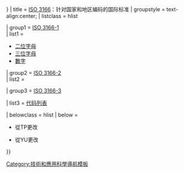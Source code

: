 {{Navbox
| name = ISO 3166
| state = {{{state|{{{1|expanded}}}}}}
| title = [[ISO 3166]]：针对国家和地区编码的国际标准</small>
| groupstyle = text-align:center;
| listclass = hlist

| group1 = [[ISO 3166-1]]<br/>{{nobold|标准国家代码}}
| list1 =
* [[ISO_3166-1二位字母代码|二位字母]]
* [[ISO_3166-1三位字母代码|三位字母]]
* [[ISO 3166-1数字代码|數字]]

| group2 = [[ISO 3166-2]]<br/>{{nobold|国家子行政区代码}}
| list2 =
 {{Navbox |child |groupstyle=font-weight:normal;
 | list1 =
* [[ISO 3166-2:AD|AD]]
* [[ISO 3166-2:AE|AE]]
* [[ISO 3166-2:AF|AF]]
* [[ISO 3166-2:AG|AG]]
* [[ISO 3166-2:AI|AI]]
* [[ISO 3166-2:AL|AL]]
* [[ISO 3166-2:AM|AM]]
* [[ISO 3166-2:AO|AO]]
* [[ISO 3166-2:AQ|AQ]]
* [[ISO 3166-2:AR|AR]]
* [[ISO 3166-2:AS|AS]]
* [[ISO 3166-2:AT|AT]]
* [[ISO 3166-2:AU|AU]]
* [[ISO 3166-2:AW|AW]]
* {{Le|ISO 3166-2:AX||AX}}
* [[ISO 3166-2:AZ|AZ]]
* {{Le|ISO 3166-2:BA||BA}}
* {{Le|ISO 3166-2:BB||BB}}
* [[ISO 3166-2:BD|BD]]
* {{Le|ISO 3166-2:BE||BE}}
* [[ISO 3166-2:BF|BF]]
* [[ISO 3166-2:BG|BG]]
* [[ISO 3166-2:BH|BH]]
* [[ISO 3166-2:BI|BI]]
* [[ISO 3166-2:BJ|BJ]]
* [[ISO 3166-2:BL|BL]]
* [[ISO 3166-2:BM|BM]]
* [[ISO 3166-2:BN|BN]]
* [[ISO 3166-2:BO|BO]]
* {{Le|ISO 3166-2:BQ||BQ}}
* [[ISO 3166-2:BR|BR]]
* [[ISO 3166-2:BS|BS]]
* [[ISO 3166-2:BT|BT]]
* [[ISO 3166-2:BV|BV]]
* [[ISO 3166-2:BW|BW]]
* [[ISO 3166-2:BY|BY]]
* [[ISO 3166-2:BZ|BZ]]
* [[ISO 3166-2:CA|CA]]
* [[ISO 3166-2:CC|CC]]
* [[ISO 3166-2:CD|CD]]
* [[ISO 3166-2:CF|CF]]
* [[ISO 3166-2:CG|CG]]
* [[ISO 3166-2:CH|CH]]
* [[ISO 3166-2:CI|CI]]
* [[ISO 3166-2:CK|CK]]
* [[ISO 3166-2:CL|CL]]
* [[ISO 3166-2:CM|CM]]
* [[ISO 3166-2:CN|CN]]
* [[ISO 3166-2:CO|CO]]
* [[ISO 3166-2:CR|CR]]
* [[ISO 3166-2:CU|CU]]
* [[ISO 3166-2:CV|CV]]
* [[ISO 3166-2:CW|CW]]
* [[ISO 3166-2:CX|CX]]
* [[ISO 3166-2:CY|CY]]
* [[ISO 3166-2:CZ|CZ]]
* [[ISO 3166-2:DE|DE]]
* [[ISO 3166-2:DJ|DJ]]
* [[ISO 3166-2:DK|DK]]
* [[ISO 3166-2:DM|DM]]
* [[ISO 3166-2:DO|DO]]
* [[ISO 3166-2:DZ|DZ]]
* [[ISO 3166-2:EC|EC]]
* [[ISO 3166-2:EE|EE]]
* [[ISO 3166-2:EG|EG]]
* [[ISO 3166-2:EH|EH]]
* [[ISO 3166-2:ER|ER]]
* [[ISO 3166-2:ES|ES]]
* [[ISO 3166-2:ET|ET]]
* [[ISO 3166-2:FI|FI]]
* [[ISO 3166-2:FJ|FJ]]
* [[ISO 3166-2:FK|FK]]
* [[ISO 3166-2:FM|FM]]
* [[ISO 3166-2:FO|FO]]
* [[ISO 3166-2:FR|FR]]
* [[ISO 3166-2:GA|GA]]
* [[ISO 3166-2:GB|GB]]
* [[ISO 3166-2:GD|GD]]
* [[ISO 3166-2:GE|GE]]
* [[ISO 3166-2:GF|GF]]
* [[ISO 3166-2:GG|GG]]
* [[ISO 3166-2:GH|GH]]
* [[ISO 3166-2:GI|GI]]
* [[ISO 3166-2:GL|GL]]
* [[ISO 3166-2:GM|GM]]
* [[ISO 3166-2:GN|GN]]
* [[ISO 3166-2:GP|GP]]
* [[ISO 3166-2:GQ|GQ]]
* [[ISO 3166-2:GR|GR]]
* [[ISO 3166-2:GS|GS]]
* [[ISO 3166-2:GT|GT]]
* [[ISO 3166-2:GU|GU]]
* [[ISO 3166-2:GW|GW]]
* [[ISO 3166-2:GY|GY]]
* [[ISO 3166-2:HK|HK]]
* [[ISO 3166-2:HM|HM]]
* [[ISO 3166-2:HN|HN]]
* [[ISO 3166-2:HR|HR]]
* [[ISO 3166-2:HT|HT]]
* [[ISO 3166-2:HU|HU]]
* [[ISO 3166-2:ID|ID]]
* [[ISO 3166-2:IE|IE]]
* [[ISO 3166-2:IL|IL]]
* [[ISO 3166-2:IM|IM]]
* [[ISO 3166-2:IN|IN]]
* [[ISO 3166-2:IO|IO]]
* [[ISO 3166-2:IQ|IQ]]
* [[ISO 3166-2:IR|IR]]
* [[ISO 3166-2:IS|IS]]
* [[ISO 3166-2:IT|IT]]
* [[ISO 3166-2:JE|JE]]
* {{Le|ISO 3166-2:JM||JM}}
* {{Le|ISO 3166-2:JO||JO}}
* [[ISO 3166-2:JP|JP]]
* [[ISO 3166-2:KE|KE]]
* [[ISO 3166-2:KG|KG]]
* [[ISO 3166-2:KH|KH]]
* [[ISO 3166-2:KI|KI]]
* [[ISO 3166-2:KM|KM]]
* [[ISO 3166-2:KN|KN]]
* [[ISO 3166-2:KP|KP]]
* [[ISO 3166-2:KR|KR]]
* [[ISO 3166-2:KW|KW]]
* [[ISO 3166-2:KY|KY]]
* [[ISO 3166-2:KZ|KZ]]
* [[ISO 3166-2:LA|LA]]
* [[ISO 3166-2:LB|LB]]
* [[ISO 3166-2:LC|LC]]
* [[ISO 3166-2:LI|LI]]
* [[ISO 3166-2:LK|LK]]
* [[ISO 3166-2:LR|LR]]
* [[ISO 3166-2:LS|LS]]
* {{Le|ISO 3166-2:LT||LT}}
* [[ISO 3166-2:LU|LU]]
* {{Le|ISO 3166-2:LV||LV}}
* [[ISO 3166-2:LY|LY]]
* [[ISO 3166-2:MA|MA]]
* [[ISO 3166-2:MC|MC]]
* [[ISO 3166-2:MD|MD]]
* [[ISO 3166-2:ME|ME]]
* [[ISO 3166-2:MF|MF]]
* [[ISO 3166-2:MG|MG]]
* {{Le|ISO 3166-2:MH||MH}}
* {{Le|ISO 3166-2:MK||MK}}
* {{Le|ISO 3166-2:ML||ML}}
* {{Le|ISO 3166-2:MM||MM}}
* {{Le|ISO 3166-2:MN||MN}}
* [[ISO 3166-2:MO|MO]]
* {{Le|ISO 3166-2:MP||MP}}
* {{Le|ISO 3166-2:MQ||MQ}}
* {{Le|ISO 3166-2:MR||MR}}
* {{Le|ISO 3166-2:MS||MS}}
* {{Le|ISO 3166-2:MT||MT}}
* {{Le|ISO 3166-2:MU||MU}}
* {{Le|ISO 3166-2:MV||MV}}
* {{Le|ISO 3166-2:MW||MW}}
* {{Le|ISO 3166-2:MX||MX}}
* [[ISO 3166-2:MY|MY]]
* {{Le|ISO 3166-2:MZ||MZ}}
* {{Le|ISO 3166-2:NA||NA}}
* {{Le|ISO 3166-2:NC||NC}}
* [[ISO 3166-2:NE|NE]]
* {{Le|ISO 3166-2:NF||NF}}
* {{Le|ISO 3166-2:NG||NG}}
* {{Le|ISO 3166-2:NI||NI}}
* {{Le|ISO 3166-2:NL||NL}}
* [[ISO 3166-2:NO|NO]]
* {{Le|ISO 3166-2:NP||NP}}
* {{Le|ISO 3166-2:NR||NR}}
* {{Le|ISO 3166-2:NU||NU}}
* {{Le|ISO 3166-2:NZ||NZ}}
* {{Le|ISO 3166-2:OM||OM}}
* [[ISO 3166-2:PA|PA]]
* {{Le|ISO 3166-2:PE||PE}}
* {{Le|ISO 3166-2:PF||PF}}
* {{Le|ISO 3166-2:PG||PG}}
* {{Le|ISO 3166-2:PH||PH}}
* {{Le|ISO 3166-2:PK||PK}}
* [[ISO 3166-2:PL|PL]]
* {{Le|ISO 3166-2:PM||PM}}
* {{Le|ISO 3166-2:PN||PN}}
* {{Le|ISO 3166-2:PR||PR}}
* {{Le|ISO 3166-2:PS||PS}}
* {{Le|ISO 3166-2:PT||PT}}
* {{Le|ISO 3166-2:PW||PW}}
* {{Le|ISO 3166-2:PY||PY}}
* {{Le|ISO 3166-2:QA||QA}}
* {{Le|ISO 3166-2:RE||RE}}
* {{Le|ISO 3166-2:RO||RO}}
* [[ISO 3166-2:RS|RS]]
* [[ISO 3166-2:RU|RU]]
* [[ISO 3166-2:RW|RW]]
* {{Le|ISO 3166-2:SA||SA}}
* {{Le|ISO 3166-2:SB||SB}}
* {{Le|ISO 3166-2:SC||SC}}
* {{Le|ISO 3166-2:SD||SD}}
* [[ISO 3166-2:SE|SE]]
* [[ISO 3166-2:SG|SG]]
* {{Le|ISO 3166-2:SH||SH}}
* {{Le|ISO 3166-2:SI||SI}}
* {{Le|ISO 3166-2:SJ||SJ}}
* {{Le|ISO 3166-2:SK||SK}}
* [[ISO 3166-2:SL|SL]]
* {{Le|ISO 3166-2:SM||SM}}
* {{Le|ISO 3166-2:SN||SN}}
* {{Le|ISO 3166-2:SO||SO}}
* {{Le|ISO 3166-2:SR||SR}}
* {{Le|ISO 3166-2:SS||SS}}
* [[ISO 3166-2:ST|ST]]
* {{Le|ISO 3166-2:SV||SV}}
* {{Le|ISO 3166-2:SX||SX}}
* {{Le|ISO 3166-2:SY||SY}}
* [[ISO 3166-2:SZ|SZ]]
* {{Le|ISO 3166-2:TC||TC}}
* {{Le|ISO 3166-2:TD||TD}}
* {{Le|ISO 3166-2:TF||TF}}
* [[ISO 3166-2:TG|TG]]
* {{Le|ISO 3166-2:TH||TH}}
* {{Le|ISO 3166-2:TJ||TJ}}
* {{Le|ISO 3166-2:TK||TK}}
* {{Le|ISO 3166-2:TL||TL}}{{sup|a}}
* [[ISO 3166-2:TM|TM]]
* [[ISO 3166-2:TN|TN]]
* {{Le|ISO 3166-2:TO||TO}}
* [[ISO 3166-2:TR|TR]]
* {{Le|ISO 3166-2:TT||TT}}
* {{Le|ISO 3166-2:TV||TV}}
* [[ISO 3166-2:TW|TW]]
* {{Le|ISO 3166-2:TZ||TZ}}
* {{Le|ISO 3166-2:UA||UA}}
* {{Le|ISO 3166-2:UG||UG}}
* {{Le|ISO 3166-2:UM||UM}}
* [[ISO 3166-2:US|US]]
* {{Le|ISO 3166-2:UY||UY}}
* {{Le|ISO 3166-2:UZ||UZ}}
* {{Le|ISO 3166-2:VA||VA}}
* {{Le|ISO 3166-2:VC||VC}}
* [[ISO 3166-2:VE|VE]]
* {{Le|ISO 3166-2:VG||VG}}
* {{Le|ISO 3166-2:VI||VI}}
* {{Le|ISO 3166-2:VN||VN}}
* {{Le|ISO 3166-2:VU||VU}}
* {{Le|ISO 3166-2:WF||WF}}
* {{Le|ISO 3166-2:WS||WS}}
* {{Le|ISO 3166-2:YE||YE}}
* [[ISO 3166-2:YT|YT]]
* [[ISO 3166-2:ZA|ZA]]
* [[ISO 3166-2:ZM|ZM]]
* [[ISO 3166-2:ZW|ZW]]

  | group2 = 刪除
  | list2 = 
* {{Le|ISO 3166-2:AN||AN}}
* {{Le|ISO 3166-2:CS||CS}}{{sup|b}}
 }}


| group3 = [[ISO 3166-3]]<br/>{{nobold|舊有國家名稱代碼}}</div>
| list3 = [[ISO 3166-3#当前代码|代码列表]]

| belowclass = hlist
| below =
* {{sup|a}} 從TP更改
* {{sup|b}} 從YU更改

}}
<noinclude>
{{documentation}}
[[Category:技術和應用科學導航模板]]
</noinclude>
